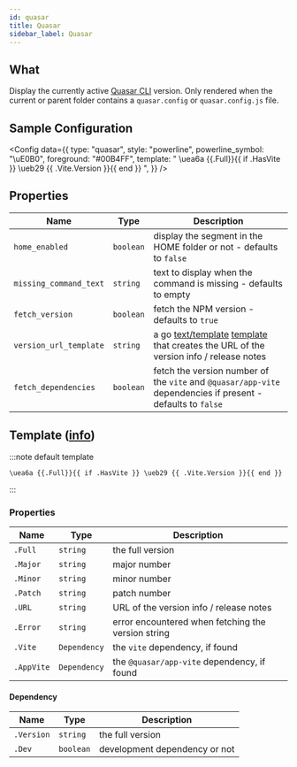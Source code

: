 ```yaml
---
id: quasar
title: Quasar
sidebar_label: Quasar
---
```


## What

Display the currently active [Quasar CLI][quasar-cli] version. Only rendered when the current or
parent folder contains a `quasar.config` or `quasar.config.js` file.

## Sample Configuration


<Config
  data={{
    type: "quasar",
    style: "powerline",
    powerline_symbol: "\uE0B0",
    foreground: "#00B4FF",
    template:
      " \uea6a {{.Full}}{{ if .HasVite }} \ueb29 {{ .Vite.Version }}{{ end }} ",
  }}
/>

## Properties

| Name                   | Type      | Description                                                                                                           |
| ---------------------- | --------- | --------------------------------------------------------------------------------------------------------------------- |
| `home_enabled`         | `boolean` | display the segment in the HOME folder or not - defaults to `false`                                                   |
| `missing_command_text` | `string`  | text to display when the command is missing - defaults to empty                                                       |
| `fetch_version`        | `boolean` | fetch the NPM version - defaults to `true`                                                                            |
| `version_url_template` | `string`  | a go [text/template][go-text-template] [template][templates] that creates the URL of the version info / release notes |
| `fetch_dependencies`   | `boolean` | fetch the version number of the `vite` and `@quasar/app-vite` dependencies if present - defaults to `false`           |

## Template ([info][templates])

:::note default template

```template
\uea6a {{.Full}}{{ if .HasVite }} \ueb29 {{ .Vite.Version }}{{ end }}
```

:::

### Properties

| Name       | Type         | Description                                        |
| ---------- | ------------ | -------------------------------------------------- |
| `.Full`    | `string`     | the full version                                   |
| `.Major`   | `string`     | major number                                       |
| `.Minor`   | `string`     | minor number                                       |
| `.Patch`   | `string`     | patch number                                       |
| `.URL`     | `string`     | URL of the version info / release notes            |
| `.Error`   | `string`     | error encountered when fetching the version string |
| `.Vite`    | `Dependency` | the `vite` dependency, if found                    |
| `.AppVite` | `Dependency` | the `@quasar/app-vite` dependency, if found        |

#### Dependency

| Name       | Type      | Description                   |
| ---------- | --------- | ----------------------------- |
| `.Version` | `string`  | the full version              |
| `.Dev`     | `boolean` | development dependency or not |

[go-text-template]: https://golang.org/pkg/text/template/
[templates]: /docs/configuration/templates
[quasar-cli]: https://quasar.dev/start/quasar-cli
